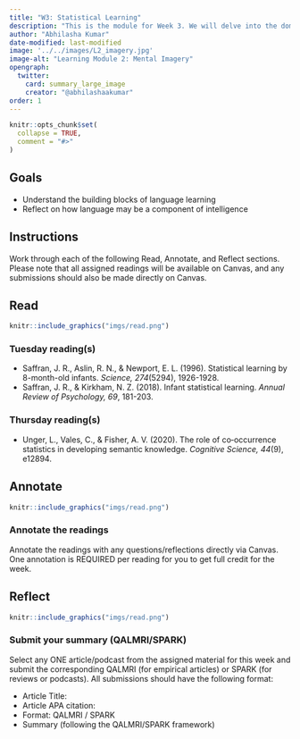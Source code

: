 ```yaml
---
title: "W3: Statistical Learning"
description: "This is the module for Week 3. We will delve into the domain of language and statistical learning."
author: "Abhilasha Kumar"
date-modified: last-modified
image: '../../images/L2_imagery.jpg'
image-alt: "Learning Module 2: Mental Imagery"
opengraph:
  twitter:
    card: summary_large_image
    creator: "@abhilashaakumar"
order: 1
---
```


```r
knitr::opts_chunk$set(
  collapse = TRUE,
  comment = "#>"
)
```

## Goals

- Understand the building blocks of language learning
- Reflect on how language may be a component of intelligence

## Instructions 

Work through each of the following Read, Annotate, and Reflect sections. Please note that all assigned readings will be available on Canvas, and any submissions should also be made directly on Canvas.

## Read 

:::::{.card .border .border-2 .border-info}
:::: {.grid .g-0}
::: {.g-col-3}
:::: {.card-body}

```r
knitr::include_graphics("imgs/read.png")
```

::::
:::

::: {.g-col-9}
:::: {.card-body}
### Tuesday reading(s)

- Saffran, J. R., Aslin, R. N., & Newport, E. L. (1996). Statistical learning by 8-month-old infants. <i>Science, 274</i>(5294), 1926-1928.
- Saffran, J. R., & Kirkham, N. Z. (2018). Infant statistical learning. <i>Annual Review of Psychology, 69</i>, 181-203.

### Thursday reading(s)

- Unger, L., Vales, C., & Fisher, A. V. (2020). The role of co‐occurrence statistics in developing semantic knowledge. <i>Cognitive Science, 44</i>(9), e12894.

::::
:::
::::
:::::

## Annotate {.mt-5}

:::::{.card .border .border-2 .border-info}
:::: {.grid .g-0}
::: {.g-col-3}
:::: {.card-body}

```r
knitr::include_graphics("imgs/read.png")
```

::::
:::

::: {.g-col-9}
:::: {.card-body}

### Annotate the readings
Annotate the readings with any questions/reflections directly via Canvas. One annotation is REQUIRED per reading for you to get full credit for the week. 

::::
:::


::::
:::::

## Reflect {.mt-5}

:::::{.card .border .border-2 .border-info}
:::: {.grid .g-0}
::: {.g-col-3}
:::: {.card-body}

```r
knitr::include_graphics("imgs/read.png")
```

::::
:::

::: {.g-col-9}
:::: {.card-body}

### Submit your summary (QALMRI/SPARK)
Select any ONE article/podcast from the assigned material for this week and submit the corresponding QALMRI (for empirical articles) or SPARK (for reviews or podcasts). All submissions should have the following format:

- Article Title:
- Article APA citation: 
- Format: QALMRI / SPARK
- Summary (following the QALMRI/SPARK framework)

::::
:::


::::
:::::